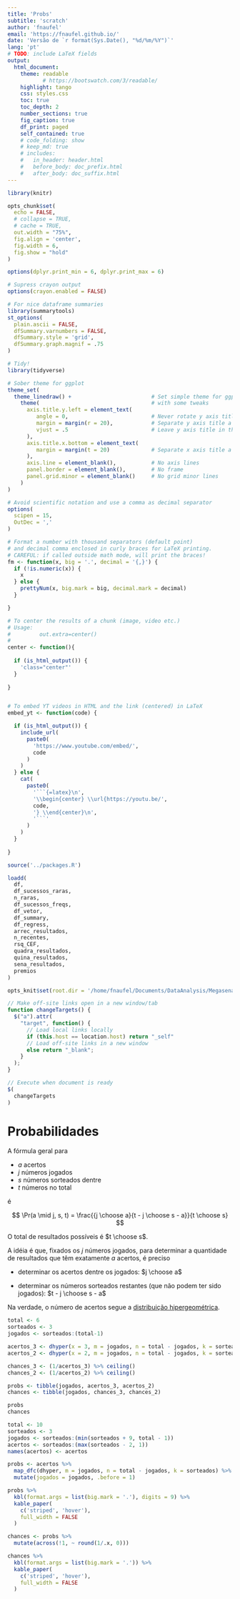 ```yaml
---
title: 'Probs'
subtitle: 'scratch'
author: 'fnaufel'
email: 'https://fnaufel.github.io/'
date: 'Versão de `r format(Sys.Date(), "%d/%m/%Y")`'
lang: 'pt'
# TODO: include LaTeX fields
output: 
  html_document:
    theme: readable
           # https://bootswatch.com/3/readable/
    highlight: tango
    css: styles.css
    toc: true
    toc_depth: 2
    number_sections: true
    fig_caption: true
    df_print: paged
    self_contained: true
    # code_folding: show
    # keep_md: true
    # includes:
    #   in_header: header.html
    #   before_body: doc_prefix.html
    #   after_body: doc_suffix.html
---
```


```r
library(knitr)

opts_chunk$set(
  echo = FALSE, 
  # collapse = TRUE,
  # cache = TRUE,
  out.width = "75%",
  fig.align = 'center',
  fig.width = 6,
  fig.show = "hold"
)

options(dplyr.print_min = 6, dplyr.print_max = 6)

# Supress crayon output
options(crayon.enabled = FALSE)

# For nice dataframe summaries
library(summarytools)
st_options(
  plain.ascii = FALSE,
  dfSummary.varnumbers = FALSE,
  dfSummary.style = 'grid',
  dfSummary.graph.magnif = .75
)

# Tidy!
library(tidyverse)

# Sober theme for ggplot
theme_set(
  theme_linedraw() +                         # Set simple theme for ggplot
    theme(                                   # with some tweaks
      axis.title.y.left = element_text(
         angle = 0,                          # Never rotate y axis title
         margin = margin(r = 20),            # Separate y axis title a little 
         vjust = .5                          # Leave y axis title in the middle
      ),
      axis.title.x.bottom = element_text(
         margin = margin(t = 20)             # Separate x axis title a little 
      ),
      axis.line = element_blank(),           # No axis lines
      panel.border = element_blank(),        # No frame
      panel.grid.minor = element_blank()     # No grid minor lines
    )
)

# Avoid scientific notation and use a comma as decimal separator
options(
  scipen = 15,
  OutDec = ','
)

# Format a number with thousand separators (default point)
# and decimal comma enclosed in curly braces for LaTeX printing.
# CAREFUL: if called outside math mode, will print the braces!
fm <- function(x, big = '.', decimal = '{,}') {
  if (!is.numeric(x)) {
    x
  } else {
    prettyNum(x, big.mark = big, decimal.mark = decimal)
  }

}

# To center the results of a chunk (image, video etc.)
# Usage: 
#         out.extra=center()
#         
center <- function(){
  
  if (is_html_output()) {
    'class="center"'
  }
  
}


# To embed YT videos in HTML and the link (centered) in LaTeX
embed_yt <- function(code) {

  if (is_html_output()) {
    include_url(
      paste0(
        'https://www.youtube.com/embed/',
        code
      )
    )
  } else {
    cat(
      paste0(
        '```{=latex}\n',
        '\\begin{center} \\url{https://youtu.be/',
        code,
        '} \\end{center}\n',
        '```'
      )
    )
  }
  
}

source('../packages.R')

loadd(
  df,
  df_sucessos_raras, 
  n_raras,
  df_sucessos_freqs,
  df_vetor,
  df_summary,
  df_regress,
  arrec_resultados, 
  n_recentes, 
  rsq_CEF,
  quadra_resultados,
  quina_resultados,
  sena_resultados,
  premios
)

opts_knit$set(root.dir = '/home/fnaufel/Documents/DataAnalysis/Megasena')

```

```js

// Make off-site links open in a new window/tab
function changeTargets() {
  $("a").attr(
    "target", function() {
      // Load local links locally
      if (this.host == location.host) return "_self"
      // Load off-site links in a new window
      else return "_blank";
    }
  );
}

// Execute when document is ready
$(
  changeTargets
)
```



# Probabilidades

A fórmula geral para 

* $a$ acertos
* $j$ números jogados
* $s$ números sorteados dentre
* $t$ números no total

é

$$
\Pr(a \mid j, s, t) = \frac{{j \choose a}{t - j \choose s - a}}{t \choose s}
$$

O total de resultados possíveis é $t \choose s$.

A idéia é que, fixados os $j$ números jogados, para determinar a quantidade de resultados que têm exatamente $a$ acertos, é preciso

* determinar os acertos dentre os jogados: $j \choose a$

* determinar os números sorteados restantes (que não podem ter sido jogados): $t - j \choose s - a$

Na verdade, o número de acertos segue a [distribuição hipergeométrica](https://pt.wikipedia.org/wiki/Distribui%C3%A7%C3%A3o_hipergeom%C3%A9trica).

```r
total <- 6
sorteados <- 3
jogados <- sorteados:(total-1)

acertos_3 <- dhyper(x = 3, m = jogados, n = total - jogados, k = sorteados)
acertos_2 <- dhyper(x = 2, m = jogados, n = total - jogados, k = sorteados)

chances_3 <- (1/acertos_3) %>% ceiling()
chances_2 <- (1/acertos_2) %>% ceiling()

probs <- tibble(jogados, acertos_3, acertos_2)
chances <- tibble(jogados, chances_3, chances_2)

probs
chances
```


```r
total <- 10
sorteados <- 3
jogados <- sorteados:(min(sorteados + 9, total - 1))
acertos <- sorteados:(max(sorteados - 2, 1))
names(acertos) <- acertos

probs <- acertos %>%
  map_dfc(dhyper, m = jogados, n = total - jogados, k = sorteados) %>% 
  mutate(jogados = jogados, .before = 1)

probs %>% 
  kbl(format.args = list(big.mark = '.'), digits = 9) %>% 
  kable_paper(
    c('striped', 'hover'),
    full_width = FALSE
  )

chances <- probs %>% 
  mutate(across(!1, ~ round(1/.x, 0)))

chances %>% 
  kbl(format.args = list(big.mark = '.')) %>% 
  kable_paper(
    c('striped', 'hover'),
    full_width = FALSE
  )

```
